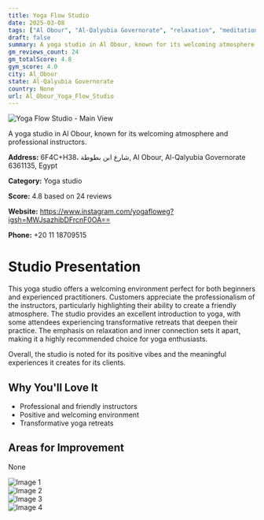 ```yaml
---
title: Yoga Flow Studio
date: 2025-03-08
tags: ["Al Obour", "Al-Qalyubia Governorate", "relaxation", "meditation", "welcoming atmosphere", "Al Obour"]  
draft: false
summary: A yoga studio in Al Obour, known for its welcoming atmosphere and professional instructors.
gm_reviews_count: 24
gm_totalScore: 4.8
gym_score: 4.0
city: Al_Obour
state: Al-Qalyubia Governorate
country: None
url: Al_Obour_Yoga_Flow_Studio
---
```


<div className="aspect-[16/9] relative my-8">
  <img 
    src="https://lh5.googleusercontent.com/p/AF1QipPfXEGx6qvAvU3ZL9ScRhwj81XMeBNCw5QC0o-p=w1920-h1080-k-no"
    alt="Yoga Flow Studio - Main View"
    className="object-cover absolute inset-0 w-full h-full rounded-lg"
  />
</div>

A yoga studio in Al Obour, known for its welcoming atmosphere and professional instructors.

**Address:** 6F4C+H38، شارع ابن بطوطة, Al Obour, Al-Qalyubia Governorate 6361135, Egypt

**Category:** Yoga studio

**Score:** 4.8 based on 24 reviews

**Website:** https://www.instagram.com/yogafloweg?igsh=MWJsazhibDFrcnF0OA==

**Phone:** +20 11 18709515

# Studio Presentation

This yoga studio offers a welcoming environment perfect for both beginners and experienced practitioners. Customers appreciate the professionalism of the instructors, particularly highlighting their ability to create a friendly atmosphere. The studio provides an excellent introduction to yoga, with some attendees experiencing transformative retreats that deepen their practice. The emphasis on relaxation and inner connection sets it apart, making it a highly recommended choice for yoga enthusiasts.

Overall, the studio is noted for its positive vibes and the meaningful experiences it creates for its clients.

## Why You'll Love It

- Professional and friendly instructors
- Positive and welcoming environment
- Transformative yoga retreats

## Areas for Improvement

None

<div className="grid grid-cols-1 xl:grid-cols-2 gap-4 my-8">
<div className="aspect-[4/3] relative"><img src="https://lh5.googleusercontent.com/p/AF1QipMT7kGg4mJpztMv9gMzeZiBWa3iwh_hIQ2pOLHJ=w1920-h1080-k-no" alt="Image 1" className="object-cover absolute inset-0 w-full h-full rounded-lg" /></div>
<div className="aspect-[4/3] relative"><img src="https://lh5.googleusercontent.com/p/AF1QipM1GaKz-AWIeQ-oY3226Cj4cHgapBJehu42Ixbs=w1920-h1080-k-no" alt="Image 2" className="object-cover absolute inset-0 w-full h-full rounded-lg" /></div>
<div className="aspect-[4/3] relative"><img src="https://lh5.googleusercontent.com/p/AF1QipOxnpBsf4GJ0ZuXkSHyKBJto42s2JAuKlyQdyR3=w1920-h1080-k-no" alt="Image 3" className="object-cover absolute inset-0 w-full h-full rounded-lg" /></div>
<div className="aspect-[4/3] relative"><img src="https://lh5.googleusercontent.com/p/AF1QipO61Cpspah2QTJqcwo1u6wxpSBxWEI3WRS1s23V=w1920-h1080-k-no" alt="Image 4" className="object-cover absolute inset-0 w-full h-full rounded-lg" /></div>
</div>